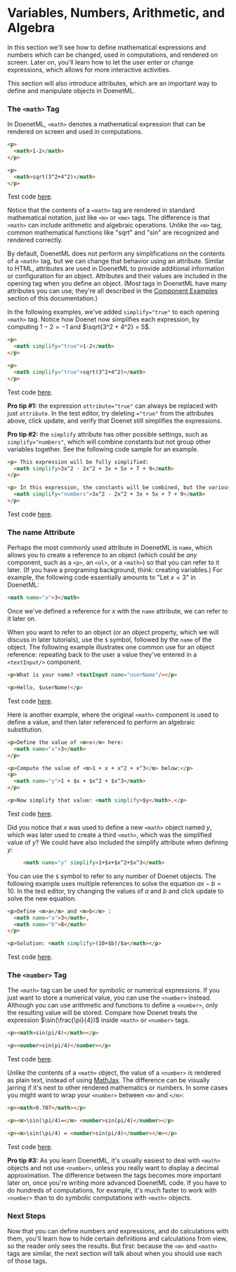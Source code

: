 
# Variables, Numbers, Arithmetic, and Algebra

In this section we'll see how to define mathematical expressions and numbers which can be changed, used in computations, and rendered on screen. Later on, you'll learn how to let the user enter or change expressions, which allows for more interactive activities.

This section will also introduce attributes, which are an important way to define and manipulate objects in DoenetML.

### The `<math>` Tag
In DoenetML, `<math>` denotes a mathematical expression that can be rendered on screen and used in computations.

```html
<p>
  <math>1-2</math>
</p>

<p>
  <math>sqrt(3^2+4^2)</math>
</p>
```
Test code [here](https://www.doenet.org/portfolioeditor/_J1J2N530LyIvVWx64xB8V/_AgzWwqGV6Yy9DfqMyGlFm).

Notice that the contents of a `<math>` tag are rendered in standard mathematical notation, just like `<m>` or `<me>` tags. The difference is that `<math>` can include arithmetic and algebraic operations. Unlike the `<m>` tag, common mathematical functions like "sqrt" and "sin" are recognized and rendered correctly.

By default, DoenetML does not perform any simplifications on the contents of a `<math>` tag, but we can change that behavior using an attribute. Similar to HTML, attributes are used in DoenetML to provide additional information or configuration for an object. Attributes and their values are included in the opening tag when you define an object. (Most tags in DoenetML have many attributes you can use; they're all described in the [Component Examples](../../reference/doenetML_components/componentIndex.mdx) section of this documentation.)

In the following examples, we've added `simplify="true"` to each opening `<math>` tag. Notice how Doenet now simplifies each expression, by computing $1 - 2 = -1$ and $\sqrt{3^2 + 4^2} = 5$.

```html
<p>
  <math simplify="true">1-2</math>
</p>

<p>
  <math simplify="true">sqrt(3^2+4^2)</math>
</p>
```
Test code [here](https://www.doenet.org/portfolioeditor/_J1J2N530LyIvVWx64xB8V/_AgzWwqGV6Yy9DfqMyGlFm).

**Pro tip #1:** the expression `attribute="true"` can always be replaced with just `attribute`. In the test editor, try deleting `="true"` from the attributes above, click update, and verify that Doenet still simplifies the expressions.

**Pro tip #2:** the `simplify` attribute has other possible settings, such as `simplify="numbers"`, which will combine constants but not group other variables together. See the following code sample for an example.

```html
<p> This expression will be fully simplified:
  <math simplify>3x^2 - 2x^2 + 3x + 5x + 7 + 9</math>
</p>

<p> In this expression, the constants will be combined, but the various powers of <m>x</m> will not be grouped together:
  <math simplify="numbers">3x^2 - 2x^2 + 3x + 5x + 7 + 9</math>
</p>
```
Test code [here](https://www.doenet.org/portfolioeditor/_J1J2N530LyIvVWx64xB8V/_AgzWwqGV6Yy9DfqMyGlFm).

### The name Attribute
Perhaps the most commonly used attribute in DoenetML is `name`, which allows you to create a reference to an object (which could be *any* component, such as a `<p>`, an `<ol>`, or a `<math>`) so that you can refer to it later. (If you have a programing background, think: creating variables.) For example, the following code essentially amounts to "Let $x = 3$" in DoenetML:
```html
<math name="x">3</math>
```

Once we've defined a reference for $x$ with the `name` attribute, we can refer to it later on. 

When you want to refer to an object (or an object property, which we will discuss in later tutorials), use the `$` symbol, followed by the `name` of the object. The following example illustrates one common use for an object reference: repeating back to the user a value they've entered in a `<textInput/>` component.

```html
<p>What is your name? <textInput name="userName"/></p>

<p>Hello, $userName!</p>
```
Test code [here](https://www.doenet.org/portfolioeditor/_J1J2N530LyIvVWx64xB8V/_AgzWwqGV6Yy9DfqMyGlFm).

Here is another example, where the original `<math>` component is used to define a value, and then later referenced to perform an algebraic substitution.

```html
<p>Define the value of <m>x</m> here:
  <math name="x">3</math>
</p>

<p>Compute the value of <m>1 + x + x^2 + x^3</m> below:</p>
<p>
  <math name="y">1 + $x + $x^2 + $x^3</math>
</p>

<p>Now simplify that value: <math simplify>$y</math>.</p>
```
Test code [here](https://www.doenet.org/portfolioeditor/_J1J2N530LyIvVWx64xB8V/_AgzWwqGV6Yy9DfqMyGlFm).

Did you notice that $x$ was used to define a new `<math>` object named $y$, which was later used to create a third `<math>`, which was the simplified value of $y$? We could have also included the simplify attribute when defining $y$:
```html
     <math name="y" simplify>1+$x+$x^2+$x^3</math>
```

You can use the `$` symbol to refer to any number of Doenet objects. The following example uses multiple references to solve the equation $a x - b = 10$. In the test editor, try changing the values of $a$ and $b$ and click update to solve the new equation.

```html
<p>Define <m>a</m> and <m>b</m> :
  <math name="a">3</math>, 
  <math name="b">8</math>
</p>

<p>Solution: <math simplify>(10+$b)/$a</math></p>
```
Test code [here](https://www.doenet.org/portfolioeditor/_J1J2N530LyIvVWx64xB8V/_AgzWwqGV6Yy9DfqMyGlFm).

### The `<number>` Tag
The `<math>` tag can be used for symbolic or numerical expressions. If you just want to store a numerical value, you can use the `<number>` instead. Although you can use arithmetic and functions to define a `<number>`, only the resulting value will be stored. Compare how Doenet treats the expression $\sin(\frac{\pi}{4})$ inside `<math>` or `<number>` tags.

```html
<p><math>sin(pi/4)</math></p>

<p><number>sin(pi/4)</number></p>  
```
Test code [here](https://www.doenet.org/portfolioeditor/_J1J2N530LyIvVWx64xB8V/_AgzWwqGV6Yy9DfqMyGlFm).

Unlike the contents of a `<math>` object, the value of a `<number>` is rendered as plain text, instead of using [MathJax](https://www.mathjax.org/). The difference can be visually jarring if it's next to other rendered mathematics or numbers. In some cases you might want to wrap your `<number>` between `<m>` and `</m>`:

```html
<p><math>0.707</math></p>

<p><m>\sin(\pi/4)=</m> <number>sin(pi/4)</number></p>  

<p><m>\sin(\pi/4) = <number>sin(pi/4)</number></m></p>  
```
Test code [here](https://www.doenet.org/portfolioeditor/_J1J2N530LyIvVWx64xB8V/_AgzWwqGV6Yy9DfqMyGlFm).

**Pro tip #3:** As you learn DoenetML, it's usually easiest to deal with `<math>` objects and not use `<number>`, unless you really want to display a decimal approximation. The difference between the tags becomes more important later on, once you're writing more advanced DoenetML code. If you have to do hundreds of computations, for example, it's much faster to work with `<number>` than to do symbolic computations with `<math>` objects.

### Next Steps
Now that you can define numbers and expressions, and do calculations with them, you'll learn how to hide certain definitions and calculations from view, so the reader only sees the results. But first: because the `<m>` and `<math>` tags are similar, the next section will talk about when you should use each of those tags.